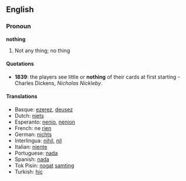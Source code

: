 ==English==
===Pronoun===
'''nothing'''

#Not any thing; no thing
====Quotations====
* '''1839''': the players see little or '''nothing''' of their cards at first starting - Charles Dickens, ''Nicholas Nickleby''.

====Translations====
*Basque: [[ezerez]], [[deusez]]
*Dutch: [[niets]]
*Esperanto: [[nenio]], [[nenion]]
*French: ne [[rien]]
*German: [[nichts]]
*Interlingua: [[nihil]], [[nil]]
*Italian: [[niente]]
*Portuguese: [[nada]]
*Spanish: [[nada]]
*Tok Pisin: [[nogat]] [[samting]]
*Turkish: [[hiç]]